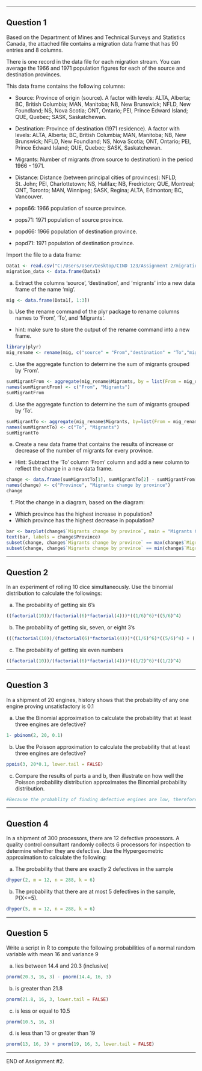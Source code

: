
******
\newpage
## Question 1 

Based on the Department of Mines and Technical Surveys and Statistics Canada, the attached file contains a migration data frame that 
has 90 entries and 8 columns.

There is one record in the data file for each migration stream. You can average the 1966 and 1971 population figures for each of 
the source and destination provinces.

This data frame contains the following columns:

-	Source: Province of origin (source). A factor with levels: ALTA, Alberta; BC, British Columbia; MAN, Manitoba; NB, New Brunswick; NFLD, New Foundland; NS, Nova Scotia; ONT, Ontario; PEI, Prince Edward Island; QUE, Quebec; SASK, Saskatchewan.

-	Destination: Province of destination (1971 residence). A factor with levels: ALTA, Alberta; BC, British Columbia; MAN, Manitoba; 
NB, New Brunswick; NFLD, New Foundland; NS, Nova Scotia; ONT, Ontario; PEI, Prince Edward Island; QUE, Quebec; SASK, Saskatchewan.

-	Migrants: Number of migrants (from source to destination) in the period 1966 - 1971.

-	Distance: Distance (between principal cities of provinces): NFLD, St. John; PEI, Charlottetown; NS, Halifax; NB, Fredricton; 
QUE, Montreal; ONT, Toronto; MAN, Winnipeg; SASK, Regina; ALTA, Edmonton; BC, Vancouver.
-	pops66: 1966 population of source province.
-	pops71: 1971 population of source province.
-	popd66: 1966 population of destination province.
-	popd71: 1971 population of destination province.

Import the file to a data frame:

```{r}
Data1 <- read.csv("C:/Users/User/Desktop/CIND 123/Assignment 2/migration.csv", header = TRUE)
migration_data <- data.frame(Data1)
```

a) Extract the columns 'source', 'destination', and 'migrants' into a new data frame of the name 'mig'.

```{r}
mig <- data.frame(Data1[, 1:3])
```

b) Use the rename command of the plyr package to rename columns names to 'From', 'To', and 'Migrants'.
- hint: make sure to store the output of the rename command into a new frame.

```{r}
library(plyr)
mig_rename <- rename(mig, c("source" = "From","destination" = "To","migrants" = "Migrants"))
```

c) Use the aggregate function to determine the sum of migrants grouped by 'From'.

```{r}
sumMigrantFrom <- aggregate(mig_rename$Migrants, by = list(From = mig_rename$From), FUN = sum)
names(sumMigrantFrom) <- c("From", "Migrants")
sumMigrantFrom
```

d) Use the aggregate function to determine the sum of migrants grouped by 'To'.

```{r}
sumMigrantTo <- aggregate(mig_rename$Migrants, by=list(From = mig_rename$To), FUN = sum)
names(sumMigrantTo) <- c("To", "Migrants")
sumMigrantTo
```

e) Create a new data frame that contains the results of increase or decrease of the number of migrants for every province.
- Hint: Subtract the 'To' column 'From' column and add a new column to reflect the change in a new data frame.

```{r}
change <- data.frame(sumMigrantTo[1], sumMigrantTo[2] - sumMigrantFrom[2])
names(change) <- c("Province", "Migrants change by province")
change
```

f) Plot the change in a diagram, based on the diagram:
- Which province has the highest increase in population?
- Which province has the highest decrease in population? 
```{r}
bar <- barplot(change$`Migrants change by province`, main = "Migrants Change by Province", horiz = TRUE, xlab = "Population Change")
text(bar, labels = change$Province)
subset(change, change$`Migrants change by province` == max(change$`Migrants change by province`))
subset(change, change$`Migrants change by province` == min(change$`Migrants change by province`))
```



******
\newpage
## Question 2

In an experiment of rolling 10 dice simultaneously. Use the binomial distribution to calculate the followings:

a) The probability of getting six 6's
```{r}
((factorial(10))/(factorial(6)*factorial(4)))*((1/6)^6)*((5/6)^4)
```

b) The probability of getting six, seven, or eight 3's
```{r}
(((factorial(10))/(factorial(6)*factorial(4)))*((1/6)^6)*((5/6)^4) + ((factorial(10))/(factorial(7)*factorial(3)))*((1/6)^7)*((5/6)^3) + ((factorial(10))/(factorial(8)*factorial(2)))*((1/6)^8)*((5/6)^2))
```

c) The probability of getting six even numbers
```{r}
((factorial(10))/(factorial(6)*factorial(4)))*((1/2)^6)*((1/2)^4)
```


******
\newpage
## Question 3 

In a shipment of 20 engines, history shows that the probability of any one engine proving unsatisfactory is 0.1

a) Use the Binomial approximation to calculate the probability that at least three engines are defective? 
```{r}
1- pbinom(2, 20, 0.1)
```


b) Use the Poisson approximation to calculate the probability that at least three engines are defective? 
```{r}
ppois(3, 20*0.1, lower.tail = FALSE)
```


c) Compare the results of parts a and b, then illustrate on how well the Poisson probability distribution approximates the Binomial probability distribution.
```{r}
#Because the probablity of finding defective engines are low, therefore Poisson distribution tends to be more compressed and on the other hand, binomial distribution tends to be more spread out and leaves longer tail towards the end.  
```



******
\newpage
## Question 4 

In a shipment of 300 processors, there are 12 defective processors. A quality control consultant randomly collects 6 processors for inspection to determine whether they are defective.  Use the Hypergeometric approximation to calculate the following:

a) The probability that there are exactly 2 defectives in the sample
```{r}
dhyper(2, m = 12, n = 288, k = 6)
```

b) The probability that there are at most 5 defectives in the sample, P(X<=5).
```{r}
dhyper(5, m = 12, n = 288, k = 6)
```

******
\newpage
## Question 5 

Write a script in R to compute the following probabilities of a normal random variable with mean 16 and variance 9

a) lies between 14.4 and 20.3 (inclusive)
```{r}
pnorm(20.3, 16, 3) - pnorm(14.4, 16, 3)
```


b) is greater than 21.8
```{r}
pnorm(21.8, 16, 3, lower.tail = FALSE)
```


c) is less or equal to 10.5
```{r}
pnorm(10.5, 16, 3)
```


d) is less than 13 or greater than 19
```{r}
pnorm(13, 16, 3) + pnorm(19, 16, 3, lower.tail = FALSE)
```

******

END of Assignment #2.
